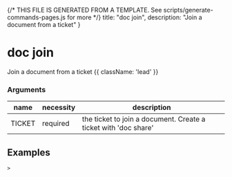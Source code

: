 {/* THIS FILE IS GENERATED FROM A TEMPLATE. See scripts/generate-commands-pages.js for more */}
    title: "doc join",
    description: "Join a document from a ticket"
}

<div className='not-prose mb-5'>
    <Breadcrumbs pages={[
        { name: 'Commands', href: '/docs/commands', current: false },
        { name: 'doc join', href: '/docs/commands/doc-join', current: true },
    ]} />
</div>

# doc join

Join a document from a ticket {{ className: 'lead' }}


### Arguments

| name | necessity | description |
| ---- | --------- | ----------- |
| TICKET  | required | the ticket to join a document. Create a ticket with &#39;doc share&#39; |



## Examples

<CodeGroup title="SET">


```text {{ title: 'console' }}
> 
```






</CodeGroup>
